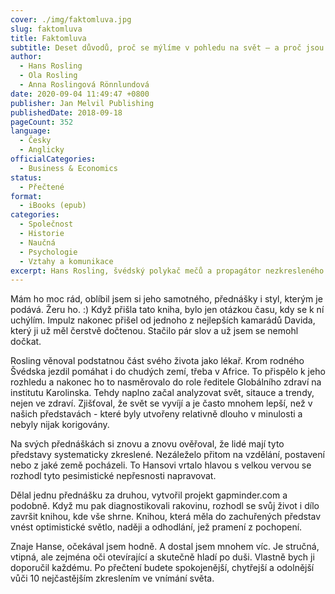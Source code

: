 ```yaml
---
cover: ./img/faktomluva.jpg
slug: faktomluva
title: Faktomluva
subtitle: Deset důvodů, proč se mýlíme v pohledu na svět – a proč jsou věci lepší, než vypadají
author:
  - Hans Rosling
  - Ola Rosling
  - Anna Roslingová Rönnlundová
date: 2020-09-04 11:49:47 +0800
publisher: Jan Melvil Publishing
publishedDate: 2018-09-18
pageCount: 352
language:
  - Česky
  - Anglicky
officialCategories:
  - Business & Economics
status:
  - Přečtené
format:
  - iBooks (epub)
categories:
  - Společnost
  - Historie
  - Naučná
  - Psychologie
  - Vztahy a komunikace
excerpt: Hans Rosling, švédský polykač mečů a propagátor nezkresleného pohledu na svět vydal úžasnou knihu.
---
```


Mám ho moc rád, oblíbil jsem si jeho samotného, přednášky i styl, kterým je podává. Žeru ho. :) Když přišla tato kniha, bylo jen otázkou času, kdy se k ní uchýlím. Impulz nakonec přišel od jednoho z nejlepších kamarádů Davida, který ji už měl čerstvě dočtenou. Stačilo pár slov a už jsem se nemohl dočkat.

Rosling věnoval podstatnou část svého života jako lékař. Krom rodného Švédska jezdil pomáhat i do chudých zemí, třeba v Africe. To přispělo k jeho rozhledu a nakonec ho to nasměrovalo do role ředitele Globálního zdraví na institutu Karolinska. Tehdy naplno začal analyzovat svět, sitauce a trendy, nejen ve zdraví. Zjišťoval, že svět se vyvíjí a je často mnohem lepší, než v našich představách - které byly utvořeny relativně dlouho v minulosti a nebyly nijak korigovány.

Na svých přednáškách si znovu a znovu ověřoval, že lidé mají tyto představy systematicky zkreslené. Nezáleželo přitom na vzdělání, postavení nebo z jaké země pocházeli. To Hansovi vrtalo hlavou s velkou vervou se rozhodl tyto pesimistické nepřesnosti napravovat.

Dělal jednu přednášku za druhou, vytvořil projekt gapminder.com a podobně. Když mu pak diagnostikovali rakovinu, rozhodl se svůj život i dílo završit knihou, kde vše shrne. Knihou, která měla do zachuřených představ vnést optimistické světlo, naději a odhodlání, jež pramení z pochopení.

Znaje Hanse, očekával jsem hodně. A dostal jsem mnohem víc. Je stručná, vtipná, ale zejména oči otevírající a skutečně hladí po duši. Vlastně bych ji doporučil každému. Po přečtení budete spokojenější, chytřejší a odolnější vůči 10 nejčastějším zkreslením ve vnímání světa.
